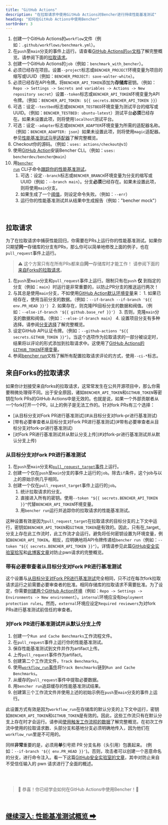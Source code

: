 ```yaml
---
title: "GitHub Actions"
description: "在拉取请求中使用GitHub Actions对Bencher进行持续性能基准测试"
heading: "如何在GitHub Actions中使用Bencher"
sortOrder: 3
---
```



<GitHubActions1 />

1. 创建一个GitHub Actions的`workflow`文件（例如：`.github/workflows/benchmark.yml`）。
2. 在`push`至`main`分支的事件上运行。请查看[GitHub Actions的`on`文档](https://docs.github.com/zh/actions/using-workflows/workflow-syntax-for-github-actions#on)了解完整概览。请参阅下面的[拉取请求](#拉取请求)。
3. 创建一个GitHub Actions的`job`（例如：`benchmark_with_bencher`）。
4. 必须已经存在项目。设置`--project`标志或`BENCHER_PROJECT`环境变量为项目的缩写或UUID（例如：`BENCHER_PROJECT: save-walter-white`）。
5. 必须已经存在API令牌。将`BENCHER_API_TOKEN`添加为**存储库**密钥。（例如：`Repo -> Settings -> Secrets and variables -> Actions -> New repository secret`）设置`--token`标志或`BENCHER_API_TOKEN`环境变量为API令牌。（例如：`BENCHER_API_TOKEN: ${{ secrets.BENCHER_API_TOKEN }}`）
6. 可选：设定`--testbed`标志或`BENCHER_TESTBED`环境变量为测试平台的缩写或UUID。（例如：`BENCHER_TESTBED: ubuntu-latest`）测试平台**必须**已经存在。如果未设置此项，则将使用`localhost`测试平台。
7. 可选：设定`--adapter`标志或`BENCHER_ADAPTER`环境变量为所需的适配器名称。（例如：`BENCHER_ADAPTER: json`）如果未设置此项，则将使用`magic`适配器。参见[性能基准测试马甲适配器](/docs/zh/explanation/adapters)了解完整概览。
8. Checkout你的源码。（例如：`uses: actions/checkout@v3`）
9. 使用[GitHub Action](https://github.com/marketplace/actions/bencher-cli)安装Bencher CLI。（例如：`uses: bencherdev/bencher@main`）
10. 用<code><a href="/docs/zh/explanation/bencher-run">bencher run</a></code> CLI子命令[跟踪你的性能基准测试](/docs/zh/how-to/track-benchmarks)。
    1. 可选：设定`--branch`标志或`BENCHER_BRANCH`环境变量为分支的缩写或UUID（例如：`--branch main`）。分支**必须**已经存在。如果未设置此项，则将使用`main`分支。
    2. 如果生成了一个[阈值](/docs/zh/explanation/thresholds)，则设定命令失败。（例如：`--err`）
    3. 运行你的性能基准测试并从结果中生成报告（例如："bencher mock"）

<br/>

## 拉取请求

为了在拉取请求中捕获性能回归，你需要在PRs上运行你的性能基准测试。如果你只期望**同一**存储库的分支有PRs，那么你可以简单地修改上面的例子，也在`pull_request`事件上运行。

> ⚠️ 这个方案只有在所有PRs都来自**同一**存储库时才能工作！
> 请参阅下面的[来自Forks的拉取请求](#来自forks的拉取请求)。

<GitHubActions2/>

1. 在`push`至`main`分支和`pull_request`事件上运行。限制只有在`push` **仅** 到指定的分支（例如：`main`）时运行是非常重要的，以防止PR分支的推送运行两次！
2. 与其总是使用`main`分支，不如使用[GitHub Action默认环境变量](https://docs.github.com/zh/actions/learn-github-actions/variables#default-environment-variables)来：
        1. 如果已经存在，使用当前分支的数据。（例如：`--if-branch --if-branch '${{ env.PR_HEAD }}'`）
        2. 如果存在，则克隆PR目标分支的数据和阀值。（例如：`--else-if-branch '${{ github.base_ref }}'`）
        3. 否则，克隆`main`分支的数据和阀值。（例如：`--else-if-branch main`）
        4. 设置项目分支有多种选择。请参阅[分支选择](/docs/zh/explanation/branch-selection)了解完整概览。
3. 设定GitHub API认证令牌。（例如：`--github-actions "${{ secrets.GITHUB_TOKEN }}"`）。当这个选项作为拉取请求的一部分被设定时，结果将以评论的形式添加到拉取请求中。这使用了[GitHub Actions的`GITHUB_TOKEN`环境变量](https://docs.github.com/zh/actions/security-guides/automatic-token-authentication)。
4. 参阅[bencher run](/docs/zh/explanation/bencher-run)文档了解所有配置拉取请求评论的方式，使用`--ci-*`标志。

## 来自Forks的拉取请求

如果你计划接受来自forks的拉取请求，这常常发生在公共开源项目中，那么你需要稍微处理得不同。出于安全原因，诸如`BENCHER_API_TOKEN`和`GITHUB_TOKEN`等密钥在fork PRs的GitHub Actions中是无效的。也就是说，如果一个外部贡献者从一个fork打开一个PR，以上的例子是无法工作的。针对fork PRs有三个选择：

<ul>
  <li>[从目标分支对Fork PR进行基准测试](#从目标分支对fork-pr进行基准测试)</li>
  <li>[带有必要审查者从目标分支对Fork PR进行基准测试](#带有必要审查者从目标分支对fork-pr进行基准测试)</li>
  <li>[对Fork PR进行基准测试并从默认分支上传](#对fork-pr进行基准测试并从默认分支上传)</li>
</ul>

### 从目标分支对Fork PR进行基准测试

<GitHubActions3 />

1. 在`push`至`main`分支和[`pull_request_target`事件](https://docs.github.com/zh/actions/using-workflows/events-that-trigger-workflows#pull_request_target)上运行。
2. 创建一个仅在`push`至`main`分支的事件上运行的`job`。除去`if`条件，这个job与以上的原始示例几乎相同。
3. 创建一个仅在`pull_request_target`事件上运行的`job`。
   1. 统计拉取请求的分支。
   2. 直接进入所有的密钥。使用`--token "${{ secrets.BENCHER_API_TOKEN }}"`代替`BENCHER_API_TOKEN`环境变量。
   3. 用`bencher run`运行并追踪你的拉取请求的性能基准测试。

这种设置有效是因为`pull_request_target`在拉取请求的目标分支的上下文中运行，密钥如`BENCHER_API_TOKEN`和`GITHUB_TOKEN`是有效的。因此，只有在_target_分支上存在此工作流时，此工作流才会运行。避免将任何密钥设置为环境变量，例如`BENCHER_API_TOKEN`。相反，应明确地将API令牌传递给`bencher run`（例如：`--token "${{ secrets.BENCHER_API_TOKEN }}"`）。详情请参见此篇[GitHub安全实验室拾写](https://securitylab.github.com/research/github-actions-preventing-pwn-requests/)和[此博客文章](https://nathandavison.com/blog/github-actions-and-the-threat-of-malicious-pull-requests)对防止pwn请求的完整概览。

### 带有必要审查者从目标分支对Fork PR进行基准测试

<GitHubActions4 />

这个设置与[从目标分支对Fork PR进行基准测试](#从目标分支对fork-pr进行基准测试)完全相同，只不过在每次fork拉取请求运行之前需要必要审查者的批准。相同存储库的拉取请求不需要批准。为了设定，你需要[创建两个GitHub Action环境](https://docs.github.com/zh/actions/deployment/targeting-different-environments/using-environments-for-deployment#using-an-environment)（例如：`Repo -> Settings -> Environments -> New environment`）。`internal`环境应没有`Deployment protection rules`。然而，`external`环境应设定`Required reviewers`为对fork PRs进行基准测试前信任的审查者。

### 对Fork PR进行基准测试并从默认分支上传

<GitHubActions5 />

1. 创建一个`Run and Cache Benchmarks`工作流程文件。
1. 在`pull_request`事件上运行你的性能基准测试。
1. 保存性能基准测试到文件并作为artifact上传。
1. 上传`pull_request`事件作为artifact。
1. 创建第二个工作流文件，`Track Benchmarks`。
1. 使用[`workflow_run`事件](https://docs.github.com/zh/actions/using-workflows/events-that-trigger-workflows#workflow_run)将`Track Benchmarks`链到`Run and Cache Benchmarks`。
1. 从缓存的`pull_request`事件中提取必要数据。
1. 用`bencher run`追踪缓存的性能基准测试结果。
1. 创建第三个工作流文件并使用上述的初始示例在`push`至`main`分支的事件上运行。

此设置方式有效是因为`workflow_run`在存储库的默认分支的上下文中运行，密钥如`BENCHER_API_TOKEN`和`GITHUB_TOKEN`是有效的。因此，这些工作流只有在默认分支上存在时才会运行。请参阅[使用触发工作流程的数据](https://docs.github.com/zh/actions/using-workflows/events-that-trigger-workflows#using-data-from-the-triggering-workflow)了解完整概览。在初次工作流中使用的拉取请求数、头部分支和基地分支必须明确地传入，因为他们在`workflow_run`里是不可用的。

同样**非常**重要的是，必须用**单**引号把 PR 分支名称（头引用）包裹起来。 (例如：`--if-branch '${{ env.PR_HEAD }}'`)。否则，攻击者可以创建一个恶意命名的分支，进行命令注入。看一下这篇[GitHub安全实验室的文章](https://securitylab.github.com/research/github-actions-untrusted-input/)，其中对防止来自不受信任输入的 pwn 请求进行了全面的概述。

<br/>
<br/>

> 🐰 恭喜！你已经学会如何在GitHub Actions中使用Bencher！🎉

<br/>

<h2><a href="/docs/zh/explanation/benchmarking">继续深入: 性能基准测试概览 ➡</a></h2>
